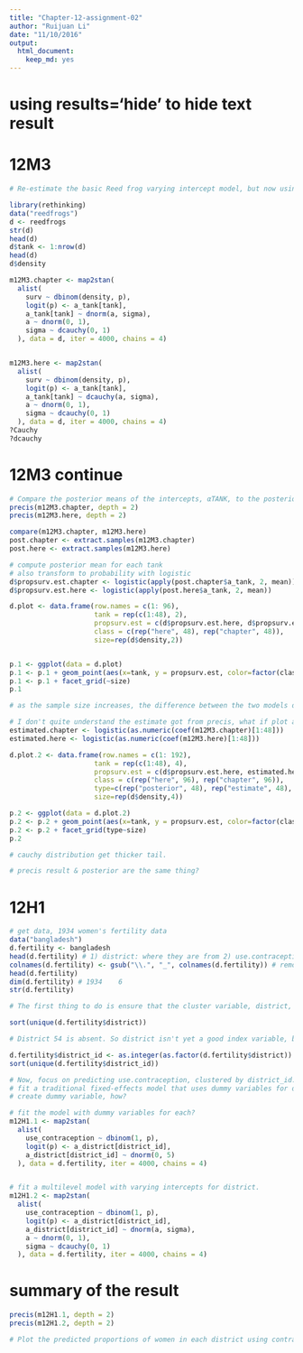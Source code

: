```yaml
---
title: "Chapter-12-assignment-02"
author: "Ruijuan Li"
date: "11/10/2016"
output: 
  html_document: 
    keep_md: yes
---
```

# using results='hide' to hide text result 

# 12M3
```r
# Re-estimate the basic Reed frog varying intercept model, but now using a Cauchy distribution in place of the Gaussian distribution for the varying intercepts. 

library(rethinking)
data("reedfrogs")
d <- reedfrogs
str(d)
head(d)
d$tank <- 1:nrow(d)
head(d)
d$density 

m12M3.chapter <- map2stan(
  alist(
    surv ~ dbinom(density, p),
    logit(p) <- a_tank[tank],
    a_tank[tank] ~ dnorm(a, sigma),
    a ~ dnorm(0, 1), 
    sigma ~ dcauchy(0, 1)  
  ), data = d, iter = 4000, chains = 4) 


m12M3.here <- map2stan(
  alist(
    surv ~ dbinom(density, p),
    logit(p) <- a_tank[tank],
    a_tank[tank] ~ dcauchy(a, sigma),
    a ~ dnorm(0, 1), 
    sigma ~ dcauchy(0, 1)  
  ), data = d, iter = 4000, chains = 4)
?Cauchy
?dcauchy
```

# 12M3 continue 
```r
# Compare the posterior means of the intercepts, αTANK, to the posterior means produced in the chapter, using the customary Gaussian prior. Can you explain the pattern of differences? 
precis(m12M3.chapter, depth = 2)
precis(m12M3.here, depth = 2) 

compare(m12M3.chapter, m12M3.here)
post.chapter <- extract.samples(m12M3.chapter)
post.here <- extract.samples(m12M3.here)

# compute posterior mean for each tank 
# also transform to probability with logistic 
d$propsurv.est.chapter <- logistic(apply(post.chapter$a_tank, 2, mean))
d$propsurv.est.here <- logistic(apply(post.here$a_tank, 2, mean))

d.plot <- data.frame(row.names = c(1: 96),
                     tank = rep(c(1:48), 2),
                     propsurv.est = c(d$propsurv.est.here, d$propsurv.est.chapter),
                     class = c(rep("here", 48), rep("chapter", 48)),
                     size=rep(d$density,2))


p.1 <- ggplot(data = d.plot)
p.1 <- p.1 + geom_point(aes(x=tank, y = propsurv.est, color=factor(class)))
p.1 <- p.1 + facet_grid(~size)
p.1

# as the sample size increases, the difference between the two models decreases, but which one is closer to the truth?  

# I don't quite understand the estimate got from precis, what if plot all of them together? 
estimated.chapter <- logistic(as.numeric(coef(m12M3.chapter)[1:48]))  
estimated.here <- logistic(as.numeric(coef(m12M3.here)[1:48]))

d.plot.2 <- data.frame(row.names = c(1: 192),
                     tank = rep(c(1:48), 4),
                     propsurv.est = c(d$propsurv.est.here, estimated.here, d$propsurv.est.chapter, estimated.chapter),
                     class = c(rep("here", 96), rep("chapter", 96)),
                     type=c(rep("posterior", 48), rep("estimate", 48), rep("posterior", 48), rep("estimate", 48)),
                     size=rep(d$density,4))

p.2 <- ggplot(data = d.plot.2)
p.2 <- p.2 + geom_point(aes(x=tank, y = propsurv.est, color=factor(class)))
p.2 <- p.2 + facet_grid(type~size)
p.2

# cauchy distribution get thicker tail. 

# precis result & posterior are the same thing? 
```


# 12H1
```r
# get data, 1934 women's fertility data 
data("bangladesh")
d.fertility <- bangladesh
head(d.fertility) # 1) district: where they are from 2) use.contraception: 0/1 indicate yes or no 3) urban: from city or rural area 
colnames(d.fertility) <- gsub("\\.", "_", colnames(d.fertility)) # remove dots 
head(d.fertility)
dim(d.fertility) # 1934    6 
str(d.fertility)

# The first thing to do is ensure that the cluster variable, district, is a contiguous set of integers. Recall that these values will be index values inside the model. If there are gaps, you'll have parameters for which there is no data to inform them. Worse, the model probably won't run. Look at the unique values of the district variable: 

sort(unique(d.fertility$district))

# District 54 is absent. So district isn't yet a good index variable, because it's not contiguous. This is easy to fix. Just make a new variable that is contiguous. This is enough to do it: 

d.fertility$district_id <- as.integer(as.factor(d.fertility$district))
sort(unique(d.fertility$district_id))
```

```r
# Now, focus on predicting use.contraception, clustered by district_id. Do not include urban just yet.  
# fit a traditional fixed-effects model that uses dummy variables for district 
# create dummy variable, how?  

# fit the model with dummy variables for each? 
m12H1.1 <- map2stan(
  alist(
    use_contraception ~ dbinom(1, p),
    logit(p) <- a_district[district_id],
    a_district[district_id] ~ dnorm(0, 5)
  ), data = d.fertility, iter = 4000, chains = 4) 


# fit a multilevel model with varying intercepts for district.  
m12H1.2 <- map2stan(
  alist(
    use_contraception ~ dbinom(1, p),
    logit(p) <- a_district[district_id],
    a_district[district_id] ~ dnorm(a, sigma),
    a ~ dnorm(0, 1), 
    sigma ~ dcauchy(0, 1)  
  ), data = d.fertility, iter = 4000, chains = 4) 


```

# summary of the result 
```r
precis(m12H1.1, depth = 2)
precis(m12H1.2, depth = 2)

# Plot the predicted proportions of women in each district using contraception, for both the fixed-effects model and the varying-effects model. That is, make a plot in which district ID is on the horizontal axis and expected proportion using contraception is on the vertical. Make one plot for each model, or layer them on the same plot, as you prefer. How do the models disagree? Can you explain the pattern of disagreement? In particular, can you explain the most extreme cases of disagreement, both why they happen where they do and why the models reach different inferences? 

```















